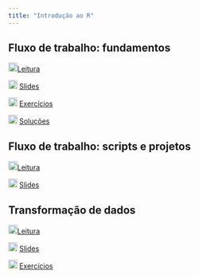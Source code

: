 ```yaml
---
title: "Introdução ao R"
---
```


## Fluxo de trabalho: fundamentos

![](img/book.png){width="18"}[Leitura](https://cienciadedatos.github.io/pt-r4ds/workflow-basics.html)

![](img/slide.png){width="18"} [Slides](fluxo-trabalho-fundamentos.qmd){target="_blank"}

![](img/exercicios.png){width="18"} [Exercícios](exercicios-fluxo-trabalho-fundamentos.qmd){target="_blank"}

![](img/respostas.png){width="18"} [Soluções](respostas-fluxo-trabalho-fundamentos.qmd){target="_blank"}

## Fluxo de trabalho: scripts e projetos

![](img/book.png){width="18"}[Leitura](https://cienciadedatos.github.io/pt-r4ds/workflow-scripts.html)

![](img/slide.png){width="18"} [Slides](fluxo-trabalho-scripts-projetos.qmd){target="_blank"}

## Transformação de dados

![](img/book.png){width="18"}[Leitura](https://cienciadedatos.github.io/pt-r4ds/data-transform.html)

![](img/slide.png){width="18"} [Slides](transformacao-dados.qmd){target="_blank"}

![](img/exercicios.png){width="18"} [Exercícios](exercicios-transformacao-dados.qmd){target="_blank"}
